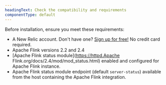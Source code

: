 ```yaml
---
headingText: Check the compatibility and requirements
componentType: default
---
```


Before installation, ensure you meet these requirements:

* A New Relic account. Don't have one? [Sign up for free!](https://newrelic.com/signup) No credit card required.
* Apache Flink versions 2.2 and 2.4
* [Apache Flink status module](https://httpd.Apache Flink.org/docs/2.4/mod/mod_status.html) enabled and configured for Apache Flink instance.
* Apache Flink status module endpoint (default `server-status`) available from the host containing the Apache Flink integration.